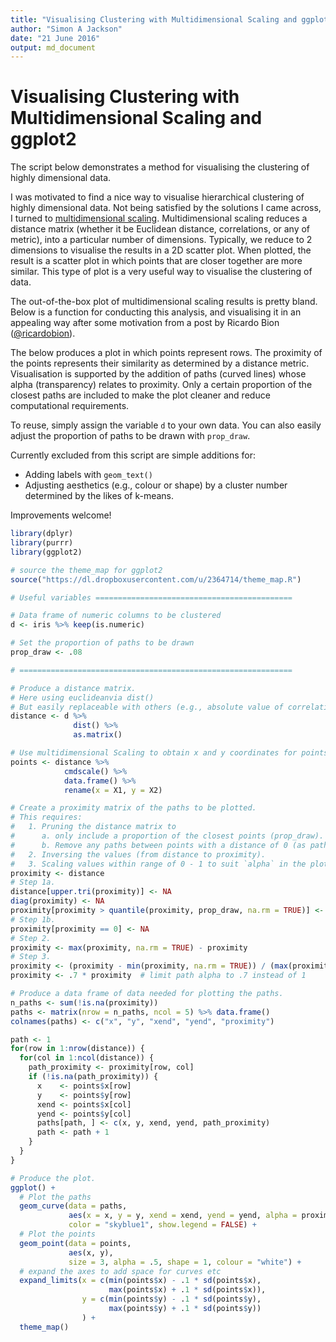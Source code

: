 ```yaml
---
title: "Visualising Clustering with Multidimensional Scaling and ggplot2"
author: "Simon A Jackson"
date: "21 June 2016"
output: md_document
---
```


# Visualising Clustering with Multidimensional Scaling and ggplot2

The script below demonstrates a method for visualising the clustering of highly dimensional data.

I was motivated to find a nice way to visualise hierarchical clustering of highly dimensional data. Not being satisfied by the solutions I came across, I turned to [multidimensional scaling](https://en.wikipedia.org/wiki/Multidimensional_scaling). Multidimensional scaling reduces a distance matrix (whether it be Euclidean distance, correlations, or any of metric), into a particular number of dimensions. Typically, we reduce to 2 dimensions to visualise the results in a 2D scatter plot. When plotted, the result is a scatter plot in which points that are closer together are more similar. This type of plot is a very useful way to visualise the clustering of data.

The out-of-the-box plot of multidimensional scaling results is pretty bland. Below is a function for conducting this analysis, and visualising it in an appealing way after some motivation from a post by Ricardo Bion ([@ricardobion](https://twitter.com/ricardobion/status/717916814529810432)).

The below produces a plot in which points represent rows. The proximity of the points represents their similarity as determined by a distance metric. Visualisation is supported by the addition of paths (curved lines) whose alpha (transparency) relates to proximity. Only a certain proportion of the closest paths are included to make the plot cleaner and reduce computational requirements.

To reuse, simply assign the variable `d` to your own data. You can also easily adjust the proportion of paths to be drawn with `prop_draw`.

Currently excluded from this script are simple additions for:

- Adding labels with `geom_text()`
- Adjusting aesthetics (e.g., colour or shape) by a cluster number determined by the likes of k-means.

Improvements welcome!

```r
library(dplyr)
library(purrr)
library(ggplot2)

# source the theme_map for ggplot2
source("https://dl.dropboxusercontent.com/u/2364714/theme_map.R")

# Useful variables ============================================

# Data frame of numeric columns to be clustered
d <- iris %>% keep(is.numeric)

# Set the proportion of paths to be drawn
prop_draw <- .08

# =============================================================

# Produce a distance matrix.
# Here using euclideanvia dist()
# But easily replaceable with others (e.g., absolute value of correlations)
distance <- d %>%
              dist() %>%
              as.matrix()

# Use multidimensional Scaling to obtain x and y coordinates for points.
points <- distance %>%
            cmdscale() %>%
            data.frame() %>%
            rename(x = X1, y = X2)

# Create a proximity matrix of the paths to be plotted.
# This requires:
#   1. Pruning the distance matrix to
#      a. only include a proportion of the closest points (prop_draw).
#      b. Remove any paths between points with a distance of 0 (as path cannot be drawn).
#   2. Inversing the values (from distance to proximity).
#   3. Scaling values within range of 0 - 1 to suit `alpha` in the plot.
proximity <- distance
# Step 1a.
distance[upper.tri(proximity)] <- NA
diag(proximity) <- NA
proximity[proximity > quantile(proximity, prop_draw, na.rm = TRUE)] <- NA
# Step 1b.
proximity[proximity == 0] <- NA
# Step 2.
proximity <- max(proximity, na.rm = TRUE) - proximity
# Step 3.
proximity <- (proximity - min(proximity, na.rm = TRUE)) / (max(proximity, na.rm = TRUE) - min(proximity, na.rm = TRUE))
proximity <- .7 * proximity  # limit path alpha to .7 instead of 1

# Produce a data frame of data needed for plotting the paths.
n_paths <- sum(!is.na(proximity))
paths <- matrix(nrow = n_paths, ncol = 5) %>% data.frame()
colnames(paths) <- c("x", "y", "xend", "yend", "proximity")

path <- 1
for(row in 1:nrow(distance)) {
  for(col in 1:ncol(distance)) {
    path_proximity <- proximity[row, col]
    if (!is.na(path_proximity)) {
      x    <- points$x[row]
      y    <- points$y[row]
      xend <- points$x[col]
      yend <- points$y[col]
      paths[path, ] <- c(x, y, xend, yend, path_proximity)
      path <- path + 1
    }
  }
}

# Produce the plot.
ggplot() +
  # Plot the paths
  geom_curve(data = paths,
             aes(x = x, y = y, xend = xend, yend = yend, alpha = proximity),
             color = "skyblue1", show.legend = FALSE) +
  # Plot the points
  geom_point(data = points,
             aes(x, y),
             size = 3, alpha = .5, shape = 1, colour = "white") +
  # expand the axes to add space for curves etc
  expand_limits(x = c(min(points$x) - .1 * sd(points$x),
                      max(points$x) + .1 * sd(points$x)),
                y = c(min(points$y) - .1 * sd(points$y),
                      max(points$y) + .1 * sd(points$y))
                ) +
  theme_map()

```
